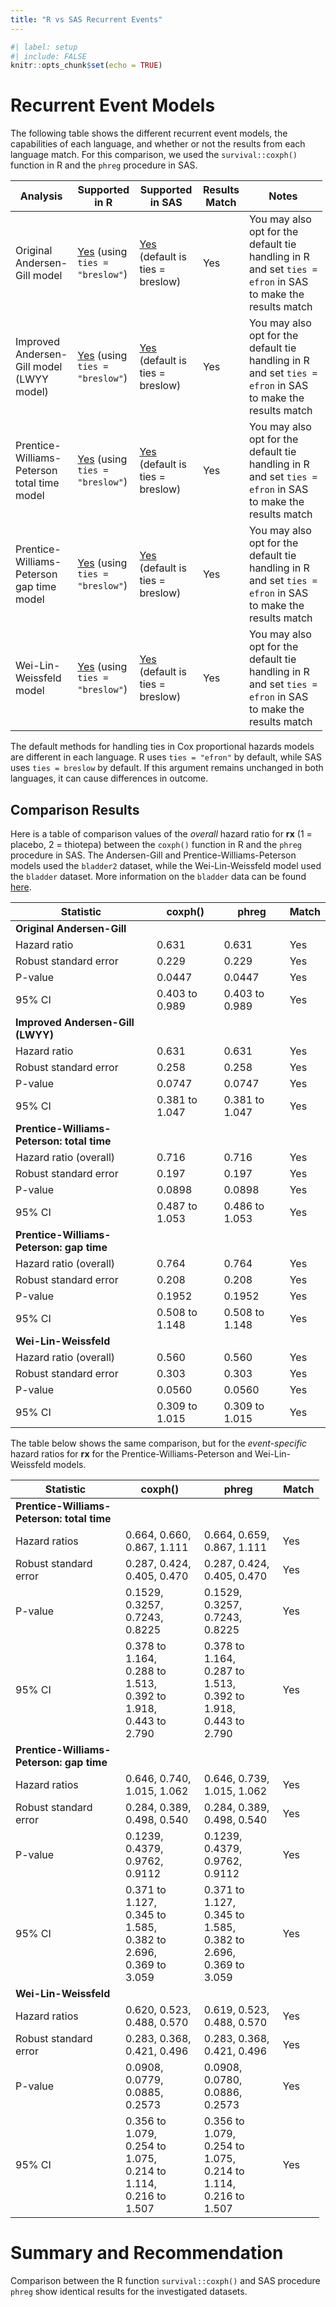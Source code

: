 ```yaml
---
title: "R vs SAS Recurrent Events"
---
```


```r
#| label: setup
#| include: FALSE
knitr::opts_chunk$set(echo = TRUE)
```

# Recurrent Event Models

The following table shows the different recurrent event models, the capabilities of each language, and whether or not the results from each language match. For this comparison, we used the `survival::coxph()` function in R and the `phreg` procedure in SAS.

+---------------------------------------------+--------------------------------------------------------------+-----------------------------------------------------------------+---------------+------------------------------------------------------------------------------------------------------------+
| Analysis                                    | Supported in R                                               | Supported in SAS                                                | Results Match | Notes                                                                                                      |
+=============================================+==============================================================+=================================================================+===============+============================================================================================================+
| Original Andersen-Gill model                | [Yes](../R/recurrent_events.html) (using `ties = "breslow"`) | [Yes](../SAS/recurrent_events.html) (default is ties = breslow) | Yes           | You may also opt for the default tie handling in R and set `ties = efron` in SAS to make the results match |
+---------------------------------------------+--------------------------------------------------------------+-----------------------------------------------------------------+---------------+------------------------------------------------------------------------------------------------------------+
| Improved Andersen-Gill model (LWYY model)   | [Yes](../R/recurrent_events.html) (using `ties = "breslow"`) | [Yes](../SAS/recurrent_events.html) (default is ties = breslow) | Yes           | You may also opt for the default tie handling in R and set `ties = efron` in SAS to make the results match |
+---------------------------------------------+--------------------------------------------------------------+-----------------------------------------------------------------+---------------+------------------------------------------------------------------------------------------------------------+
| Prentice-Williams-Peterson total time model | [Yes](../R/recurrent_events.html) (using `ties = "breslow"`) | [Yes](../SAS/recurrent_events.html) (default is ties = breslow) | Yes           | You may also opt for the default tie handling in R and set `ties = efron` in SAS to make the results match |
+---------------------------------------------+--------------------------------------------------------------+-----------------------------------------------------------------+---------------+------------------------------------------------------------------------------------------------------------+
| Prentice-Williams-Peterson gap time model   | [Yes](../R/recurrent_events.html) (using `ties = "breslow"`) | [Yes](../SAS/recurrent_events.html) (default is ties = breslow) | Yes           | You may also opt for the default tie handling in R and set `ties = efron` in SAS to make the results match |
+---------------------------------------------+--------------------------------------------------------------+-----------------------------------------------------------------+---------------+------------------------------------------------------------------------------------------------------------+
| Wei-Lin-Weissfeld model                     | [Yes](../R/recurrent_events.html) (using `ties = "breslow"`) | [Yes](../SAS/recurrent_events.html) (default is ties = breslow) | Yes           | You may also opt for the default tie handling in R and set `ties = efron` in SAS to make the results match |
+---------------------------------------------+--------------------------------------------------------------+-----------------------------------------------------------------+---------------+------------------------------------------------------------------------------------------------------------+

The default methods for handling ties in Cox proportional hazards models are different in each language. R uses `ties = "efron"` by default, while SAS uses `ties = breslow` by default. If this argument remains unchanged in both languages, it can cause differences in outcome.

## Comparison Results

Here is a table of comparison values of the *overall* hazard ratio for **rx** (1 = placebo, 2 = thiotepa) between the `coxph()` function in R and the `phreg` procedure in SAS. The Andersen-Gill and Prentice-Williams-Peterson models used the `bladder2` dataset, while the Wei-Lin-Weissfeld model used the `bladder` dataset. More information on the `bladder` data can be found [here](https://rdrr.io/cran/survival/man/bladder.html).

| **Statistic** | **coxph()** | **phreg** | **Match** |
|----|----|----|----|
| **Original Andersen-Gill** |  |  |  |
| Hazard ratio | 0.631 | 0.631 | Yes |
| Robust standard error | 0.229 | 0.229 | Yes |
| P-value | 0.0447 | 0.0447 | Yes |
| 95% CI | 0.403 to 0.989 | 0.403 to 0.989 | Yes |
| **Improved Andersen-Gill (LWYY)** |  |  |  |
| Hazard ratio | 0.631 | 0.631 | Yes |
| Robust standard error | 0.258 | 0.258 | Yes |
| P-value | 0.0747 | 0.0747 | Yes |
| 95% CI | 0.381 to 1.047 | 0.381 to 1.047 | Yes |
| **Prentice-Williams-Peterson: total time** |  |  |  |
| Hazard ratio (overall) | 0.716 | 0.716 | Yes |
| Robust standard error | 0.197 | 0.197 | Yes |
| P-value | 0.0898 | 0.0898 | Yes |
| 95% CI | 0.487 to 1.053 | 0.486 to 1.053 | Yes |
| **Prentice-Williams-Peterson: gap time** |  |  |  |
| Hazard ratio (overall) | 0.764 | 0.764 | Yes |
| Robust standard error | 0.208 | 0.208 | Yes |
| P-value | 0.1952 | 0.1952 | Yes |
| 95% CI | 0.508 to 1.148 | 0.508 to 1.148 | Yes |
| **Wei-Lin-Weissfeld** |  |  |  |
| Hazard ratio (overall) | 0.560 | 0.560 | Yes |
| Robust standard error | 0.303 | 0.303 | Yes |
| P-value | 0.0560 | 0.0560 | Yes |
| 95% CI | 0.309 to 1.015 | 0.309 to 1.015 | Yes |

The table below shows the same comparison, but for the *event-specific* hazard ratios for **rx** for the Prentice-Williams-Peterson and Wei-Lin-Weissfeld models.

+--------------------------------------------+--------------------------------+--------------------------------+--------------+
| **Statistic**                              | **coxph()**                    | **phreg**                      | **Match**    |
+============================================+================================+================================+==============+
| **Prentice-Williams-Peterson: total time** |                                |                                |              |
+--------------------------------------------+--------------------------------+--------------------------------+--------------+
| Hazard ratios                              | 0.664, 0.660, 0.867, 1.111     | 0.664, 0.659, 0.867, 1.111     | Yes          |
+--------------------------------------------+--------------------------------+--------------------------------+--------------+
| Robust standard error                      | 0.287, 0.424, 0.405, 0.470     | 0.287, 0.424, 0.405, 0.470     | Yes          |
+--------------------------------------------+--------------------------------+--------------------------------+--------------+
| P-value                                    | 0.1529, 0.3257, 0.7243, 0.8225 | 0.1529, 0.3257, 0.7243, 0.8225 | Yes          |
+--------------------------------------------+--------------------------------+--------------------------------+--------------+
| 95% CI                                     | 0.378 to 1.164,\               | 0.378 to 1.164,\               | Yes          |
|                                            | 0.288 to 1.513,\               | 0.287 to 1.513,\               |              |
|                                            | 0.392 to 1.918,\               | 0.392 to 1.918,\               |              |
|                                            | 0.443 to 2.790                 | 0.443 to 2.790                 |              |
+--------------------------------------------+--------------------------------+--------------------------------+--------------+
| **Prentice-Williams-Peterson: gap time**   |                                |                                |              |
+--------------------------------------------+--------------------------------+--------------------------------+--------------+
| Hazard ratios                              | 0.646, 0.740, 1.015, 1.062     | 0.646, 0.739, 1.015, 1.062     | Yes          |
+--------------------------------------------+--------------------------------+--------------------------------+--------------+
| Robust standard error                      | 0.284, 0.389, 0.498, 0.540     | 0.284, 0.389, 0.498, 0.540     | Yes          |
+--------------------------------------------+--------------------------------+--------------------------------+--------------+
| P-value                                    | 0.1239, 0.4379, 0.9762, 0.9112 | 0.1239, 0.4379, 0.9762, 0.9112 | Yes          |
+--------------------------------------------+--------------------------------+--------------------------------+--------------+
| 95% CI                                     | 0.371 to 1.127,\               | 0.371 to 1.127,\               | Yes          |
|                                            | 0.345 to 1.585,\               | 0.345 to 1.585,\               |              |
|                                            | 0.382 to 2.696,\               | 0.382 to 2.696,\               |              |
|                                            | 0.369 to 3.059                 | 0.369 to 3.059                 |              |
+--------------------------------------------+--------------------------------+--------------------------------+--------------+
| **Wei-Lin-Weissfeld**                      |                                |                                |              |
+--------------------------------------------+--------------------------------+--------------------------------+--------------+
| Hazard ratios                              | 0.620, 0.523, 0.488, 0.570     | 0.619, 0.523, 0.488, 0.570     | Yes          |
+--------------------------------------------+--------------------------------+--------------------------------+--------------+
| Robust standard error                      | 0.283, 0.368, 0.421, 0.496     | 0.283, 0.368, 0.421, 0.496     | Yes          |
+--------------------------------------------+--------------------------------+--------------------------------+--------------+
| P-value                                    | 0.0908, 0.0779, 0.0885, 0.2573 | 0.0908, 0.0780, 0.0886, 0.2573 | Yes          |
+--------------------------------------------+--------------------------------+--------------------------------+--------------+
| 95% CI                                     | 0.356 to 1.079,\               | 0.356 to 1.079,\               | Yes          |
|                                            | 0.254 to 1.075,\               | 0.254 to 1.075,\               |              |
|                                            | 0.214 to 1.114,\               | 0.214 to 1.114,\               |              |
|                                            | 0.216 to 1.507                 | 0.216 to 1.507                 |              |
+--------------------------------------------+--------------------------------+--------------------------------+--------------+

# Summary and Recommendation

Comparison between the R function `survival::coxph()` and SAS procedure `phreg` show identical results for the investigated datasets.
